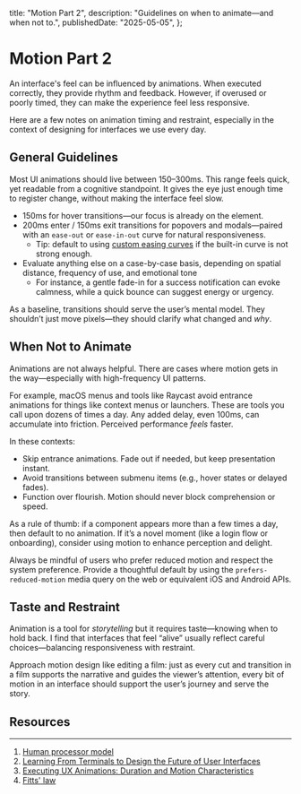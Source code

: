   title: "Motion Part 2",
  description: "Guidelines on when to animate&mdash;and when not to.",
  publishedDate: "2025-05-05",
};

# Motion Part 2

An interface's feel can be influenced by animations. When executed correctly, they provide rhythm and feedback. However, if overused or poorly timed, they can make the experience feel less responsive.

Here are a few notes on animation timing and restraint, especially in the context of designing for interfaces we use every day.

## General Guidelines

Most UI animations should live between 150–300ms. This range feels quick, yet readable from a cognitive standpoint. It gives the eye just enough time to register change, without making the interface feel slow.

- 150ms for hover transitions&mdash;our focus is already on the element.
- 200ms enter / 150ms exit transitions for popovers and modals&mdash;paired with an `ease-out` or `ease-in-out` curve for natural responsiveness.
  - Tip: default to using [custom easing curves](https://gist.github.com/bendc/ac03faac0bf2aee25b49e5fd260a727d) if the built-in curve is not strong enough.
- Evaluate anything else on a case-by-case basis, depending on spatial distance, frequency of use, and emotional tone
  - For instance, a gentle fade-in for a success notification can evoke calmness, while a quick bounce can suggest energy or urgency.

As a baseline, transitions should serve the user’s mental model. They shouldn’t just move pixels&mdash;they should clarify what changed and _why_.

## When Not to Animate

Animations are not always helpful. There are cases where motion gets in the way&mdash;especially with high-frequency UI patterns.

For example, macOS menus and tools like Raycast avoid entrance animations for things like context menus or launchers. These are tools you call upon dozens of times a day. Any added delay, even 100ms, can accumulate into friction. Perceived performance _feels_ faster.

In these contexts:

- Skip entrance animations. Fade out if needed, but keep presentation instant.
- Avoid transitions between submenu items (e.g., hover states or delayed fades).
- Function over flourish. Motion should never block comprehension or speed.

As a rule of thumb: if a component appears more than a few times a day, then default to no animation. If it’s a novel moment (like a login flow or onboarding), consider using motion to enhance perception and delight.

Always be mindful of users who prefer reduced motion and respect the system preference. Provide a thoughtful default by using the `prefers-reduced-motion` media query on the web or equivalent iOS and Android APIs.

## Taste and Restraint

Animation is a tool for _storytelling_ but it requires taste&mdash;knowing when to hold back. I find that interfaces that feel “alive” usually reflect careful choices—balancing responsiveness with restraint.

Approach motion design like editing a film: just as every cut and transition in a film supports the narrative and guides the viewer’s attention, every bit of motion in an interface should support the user’s journey and serve the story.

## Resources

---

1. [Human processor model](https://en.wikipedia.org/wiki/Human_processor_model)
2. [Learning From Terminals to Design the Future of User Interfaces](https://brandur.org/interfaces)
3. [Executing UX Animations: Duration and Motion Characteristics](https://www.nngroup.com/articles/animation-duration)
4. [Fitts' law](https://en.wikipedia.org/wiki/Fitts%27s_law)
